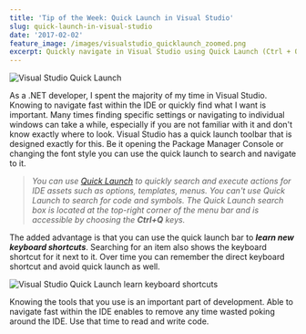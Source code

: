 ```yaml
---
title: 'Tip of the Week: Quick Launch in Visual Studio'
slug: quick-launch-in-visual-studio
date: '2017-02-02'
feature_image: /images/visualstudio_quicklaunch_zoomed.png
excerpt: Quickly navigate in Visual Studio using Quick Launch (Ctrl + Q)
---
```

![Visual Studio Quick Launch](/images/visualstudio_quicklaunch.png)

As a .NET developer, I spent the majority of my time in Visual Studio. Knowing to navigate fast within the IDE or quickly find what I want is important. Many times finding specific settings or navigating to individual windows can take a while, especially if you are not familiar with it and don't know exactly where to look. Visual Studio has a quick launch toolbar that is designed exactly for this. Be it opening the Package Manager Console or changing the font style you can use the quick launch to search and navigate to it.

> _You can use [Quick Launch](https://msdn.microsoft.com/en-us/library/hh417697.aspx) to quickly search and execute actions for IDE assets such as options, templates, menus. You can't use Quick Launch to search for code and symbols. The Quick Launch search box is located at the top-right corner of the menu bar and is accessible by choosing the **Ctrl+Q** keys._

The added advantage is that you can use the quick launch bar to **_learn new keyboard shortcuts_**. Searching for an item also shows the keyboard shortcut for it next to it. Over time you can remember the direct keyboard shortcut and avoid quick launch as well.

![Visual Studio Quick Launch learn keyboard shortcuts](/images/visualstudio_quicklaunch_keyboardShortcuts.png)

Knowing the tools that you use is an important part of development. Able to navigate fast within the IDE enables to remove any time wasted poking around the IDE. Use that time to read and write code.
